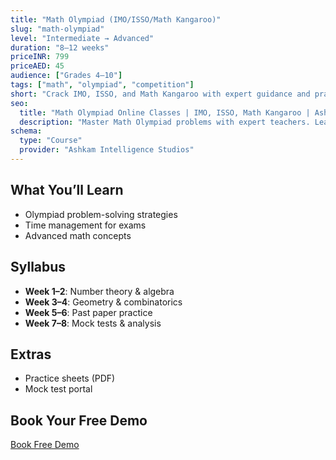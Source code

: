 ```yaml
---
title: "Math Olympiad (IMO/ISSO/Math Kangaroo)"
slug: "math-olympiad"
level: "Intermediate → Advanced"
duration: "8–12 weeks"
priceINR: 799
priceAED: 45
audience: ["Grades 4–10"]
tags: ["math", "olympiad", "competition"]
short: "Crack IMO, ISSO, and Math Kangaroo with expert guidance and practice."
seo:
  title: "Math Olympiad Online Classes | IMO, ISSO, Math Kangaroo | Ashkam Intelligence Studios"
  description: "Master Math Olympiad problems with expert teachers. Learn strategies, solve past papers, and excel in competitions. Free demo."
schema:
  type: "Course"
  provider: "Ashkam Intelligence Studios"
---
```


## What You’ll Learn

- Olympiad problem-solving strategies
- Time management for exams
- Advanced math concepts

## Syllabus

- **Week 1–2**: Number theory & algebra
- **Week 3–4**: Geometry & combinatorics
- **Week 5–6**: Past paper practice
- **Week 7–8**: Mock tests & analysis

## Extras

- Practice sheets (PDF)
- Mock test portal

## Book Your Free Demo

[Book Free Demo](#)
